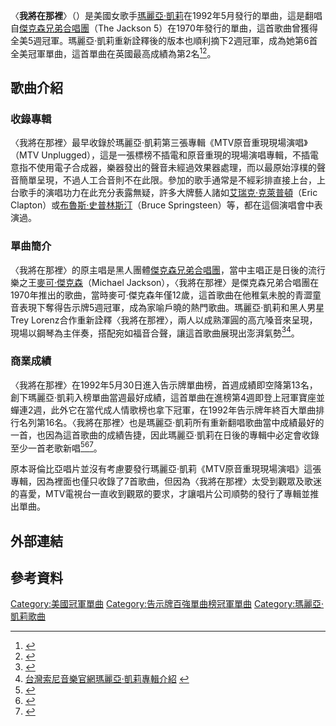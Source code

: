 {{Infobox single
| Name = 我將在那裡<br />I'll Be There
| Cover = 
| Artist = [[瑪麗亞·凱莉|瑪麗亞·凱莉]] featuring [[Trey_Lorenz|Trey Lorenz]]
| Album = [[MTV_Unplugged_(Mariah_Carey_EP)|MTV原音重現現場演唱]]
| B-side = "So Blessed" "Vanishing" "All in Your Mind"
| Released = 1992年5月26日
| Format = [[CD|CD]], [[錄音帶|錄音帶]], [[Gramophone_record|7" single]]
| Recorded = [[Kaufman_Astoria_Studios|Kaufman Astoria Studios]] on 1992年3月16日
| Genre = {{flat list|
*[[節奏藍調|節奏藍調]]
*[[靈魂樂|靈魂樂]]}}
| Length = 4:42
| Label = [[哥倫比亞唱片|哥倫比亞唱片]]
| Writer = [[Berry_Gordy|Berry Gordy]], Bob West, [[Willie_Hutch|Willie Hutch]], [[Hal_Davis|Hal Davis]]
| Producer = 瑪麗亞·凱莉, [[Walter_Afanasieff|Walter Afanasieff]]
| Chronology = [[瑪麗亞·凱莉|瑪麗亞·凱莉]] singles
| Last single = "[[讓他發生吧|Make It Happen]]" <br>(1992)
| This single = "'''I'll Be There'''" <br>(1992)
| Next single = "[[If_It's_Over|If It's Over]]" <br>(1992)
| Misc = {{Extra chronology
  | Artist = [[Trey_Lorenz|Trey Lorenz]] singles
  | Type = single
  | Last single = "Someone to Hold" <br>(1992)
  | This single = "'''I'll Be There'''" <br>(1992)
  | Next single = "Photograph of Mary" <br>(1993)
}}
}}
〈'''我將在那裡'''〉（{{lang-en|'''I'll Be There'''}}）是美國女歌手[[瑪麗亞·凱莉|瑪麗亞·凱莉]]在1992年5月發行的單曲，這是翻唱自[[積遜五人組|傑克森兄弟合唱團]]（The Jackson 5）在1970年發行的單曲，這首歌曲曾獲得全美5週冠軍。瑪麗亞·凱莉重新詮釋後的版本也順利摘下2週冠軍，成為她第6首全美冠軍單曲，這首單曲在英國最高成績為第2名<ref>{{Cite web |url=http://www.billboard.com/artist/309388/mariah-carey/chart?page=3&f=379 |title=美國告示牌瑪麗亞·凱莉單曲榜成績 |access-date=2015-06-25 |archive-date=2016-03-21 |archive-url=https://web.archive.org/web/20160321111326/http://www.billboard.com/artist/309388/mariah-carey/chart?page=3&f=379 |dead-url=no }}</ref><ref>{{Cite web |url=http://www.officialcharts.com/artist/25943/mariah-carey/ |title=英國排行榜瑪麗亞·凱莉單曲成績 |access-date=2015-06-25 |archive-date=2020-01-18 |archive-url=https://web.archive.org/web/20200118035532/https://www.officialcharts.com/artist/25943/mariah-carey/ |dead-url=no }}</ref>。
==歌曲介紹==
===收錄專輯===
〈我將在那裡〉最早收錄於瑪麗亞·凱莉第三張專輯《MTV原音重現現場演唱》（MTV Unplugged），這是一張標榜不插電和原音重現的現場演唱專輯，不插電意指不使用電子合成器，樂器發出的聲音未經過效果器處理，而以最原始淳樸的聲音簡單呈現，不過人工合音則不在此限。參加的歌手通常是不經彩排直接上台，上台歌手的演唱功力在此充分表露無疑，許多大牌藝人諸如[[埃里克·克莱普顿|艾瑞克·克萊普頓]]（Eric Clapton）或[[布鲁斯·斯普林斯廷|布魯斯·史普林斯汀]]（Bruce Springsteen）等，都在這個演唱會中表演過。

===單曲簡介===
〈我將在那裡〉的原主唱是黑人團體[[積遜五人組|傑克森兄弟合唱團]]，當中主唱正是日後的流行樂之王[[麥可·傑克森|麥可·傑克森]]（Michael Jackson），〈我將在那裡〉是傑克森兄弟合唱團在1970年推出的歌曲，當時麥可·傑克森年僅12歲，這首歌曲在他稚氣未脫的青澀童音表現下奪得告示牌5週冠軍，成為家喻戶曉的熱門歌曲。瑪麗亞·凱莉和黑人男星Trey Lorenz合作重新詮釋〈我將在那裡〉，兩人以成熟渾圓的高亢嗓音來呈現，現場以鋼琴為主伴奏，搭配宛如福音合聲，讓這首歌曲展現出澎湃氣勢<ref>{{Cite web |url=http://www.billboard.com/charts/hot-100/1970-10-17 |title=1970-10-17告示牌單曲榜 |access-date=2015-06-25 |archive-date=2019-12-02 |archive-url=https://web.archive.org/web/20191202200738/https://www.billboard.com/charts/hot-100/1970-10-17 |dead-url=no }}</ref><ref>[https://www.sonymusic.com.tw/main/album/mtv%E5%8E%9F%E9%9F%B3%E9%87%8D%E7%8F%BE%E7%8F%BE%E5%A0%B4%E6%BC%94%E5%94%B1-cddvd-%E7%91%AA%E9%BA%97%E4%BA%9E%E5%87%B1%E8%8E%89-mariah-carey-88697124552 台灣索尼音樂官網瑪麗亞·凱莉專輯介紹] {{webarchive|url=https://web.archive.org/web/20131121101255/http://www.sonymusic.com.tw/main/album/mtv%E5%8E%9F%E9%9F%B3%E9%87%8D%E7%8F%BE%E7%8F%BE%E5%A0%B4%E6%BC%94%E5%94%B1-cddvd-%E7%91%AA%E9%BA%97%E4%BA%9E%E5%87%B1%E8%8E%89-mariah-carey-88697124552 |date=2013-11-21 }}</ref>。

===商業成績===
〈我將在那裡〉在1992年5月30日進入告示牌單曲榜，首週成績即空降第13名，創下瑪麗亞·凱莉入榜單曲當週最好成績，這首單曲在進榜第4週即登上冠軍寶座並蟬連2週，此外它在當代成人情歌榜也拿下冠軍，在1992年告示牌年終百大單曲排行名列第16名。〈我將在那裡〉也是瑪麗亞·凱莉所有重新翻唱歌曲當中成績最好的一首，也因為這首歌曲的成績告捷，因此瑪麗亞·凱莉在日後的專輯中必定會收錄至少一首老歌新唱<ref>{{Cite web |url=http://www.billboard.com/charts/hot-100/1992-05-30 |title=1992-05-30告示牌單曲榜 |access-date=2015-06-25 |archive-date=2015-10-04 |archive-url=https://web.archive.org/web/20151004080952/http://www.billboard.com/charts/hot-100/1992-05-30 |dead-url=no }}</ref><ref>{{Cite web |url=http://www.billboard.com/charts/hot-100/1992-06-20 |title=1992-06-20告示牌單曲榜 |access-date=2015-06-25 |archive-date=2020-09-22 |archive-url=https://web.archive.org/web/20200922161330/https://www.billboard.com/charts/hot-100/1992-06-20 |dead-url=no }}</ref><ref>{{Cite web |url=http://www.billboard.com/artist/309388/mariah-carey/chart?page=2&f=341 |title=美國告示牌瑪麗亞·凱莉當代成人抒情榜成績 |access-date=2015-06-25 |archive-date=2015-12-26 |archive-url=https://web.archive.org/web/20151226160748/http://www.billboard.com/artist/309388/mariah-carey/chart?page=2&f=341 |dead-url=no }}</ref>。

原本哥倫比亞唱片並沒有考慮要發行瑪麗亞·凱莉《MTV原音重現現場演唱》這張專輯，因為裡面也僅只收錄了7首歌曲，但因為〈我將在那裡〉太受到觀眾及歌迷的喜愛，MTV電視台一直收到觀眾的要求，才讓唱片公司順勢的發行了專輯並推出單曲。

==外部連結==
{{Mariah Carey songs}}
==參考資料==
{{reflist|3}}

{{DEFAULTSORT: I'll Be There}}
[[Category:美國冠軍單曲|Category:美國冠軍單曲]]
[[Category:告示牌百強單曲榜冠軍單曲|Category:告示牌百強單曲榜冠軍單曲]]
[[Category:瑪麗亞·凱莉歌曲|Category:瑪麗亞·凱莉歌曲]]